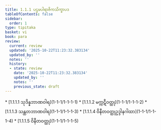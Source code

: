 ```yaml
---
title: 1.1.1 ပဌမပါရာဇိကသိက္ခာပဒ
tableOfContents: false
sidebar:
  order: 1
type: tipitaka
basket: vi
book: para
review:
  current: review
  updated: '2025-10-22T11:23:32.383134'
  updated_by: ''
  notes: ''
  history:
  - state: review
    date: '2025-10-22T11:23:32.383134'
    updated_by: ''
    notes: ''
    previous_state: draft
---
```



<ReviewStatus review={frontmatter.review} showDetails={true} />

<HypothesisAnnotation frontmatter={frontmatter} />

<DynamicBreadcrumb />



<TableOfContents book="para" section="1.1.1">
* [1.1.1.1 သုဒိန္နဘာဏဝါရ](1-1-1/1-1-1-1)
* [1.1.1.2 မက္ကဋီဝတ္ထု](1-1-1/1-1-1-2)
* [1.1.1.3 သန္ထတဘာဏဝါရ](1-1-1/1-1-1-3)
* [1.1.1.4 ဝိနီတဝတ္ထုဥဒ္ဒါနဂါထာ](1-1-1/1-1-1-4)
* [1.1.1.5 ဝိနီတဝတ္ထု](1-1-1/1-1-1-5)
</TableOfContents>